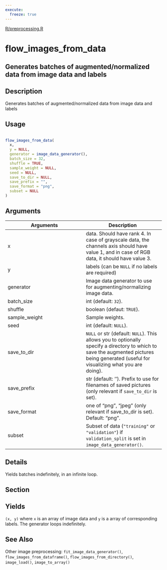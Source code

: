 ```yaml
---
execute:
  freeze: true
---
```


[R/preprocessing.R](https://github.com/rstudio/keras//blob/main/R/preprocessing.R#L770) 

# flow_images_from_data

## Generates batches of augmented/normalized data from image data and labels

## Description
 Generates batches of augmented/normalized data from image data and labels 


## Usage
```r
 
flow_images_from_data( 
  x, 
  y = NULL, 
  generator = image_data_generator(), 
  batch_size = 32, 
  shuffle = TRUE, 
  sample_weight = NULL, 
  seed = NULL, 
  save_to_dir = NULL, 
  save_prefix = "", 
  save_format = "png", 
  subset = NULL 
) 
```

## Arguments
|Arguments|Description|
|---|---|
| x | data. Should have rank 4. In case of grayscale data, the channels axis should have value 1, and in case of RGB data, it should have value 3. |
| y | labels (can be `NULL` if no labels are required) |
| generator | Image data generator to use for augmenting/normalizing image data. |
| batch_size | int (default: `32`). |
| shuffle | boolean (defaut: `TRUE`). |
| sample_weight | Sample weights. |
| seed | int (default: `NULL`). |
| save_to_dir | `NULL` or str (default: `NULL`). This allows you to optionally specify a directory to which to save the augmented pictures being generated (useful for visualizing what you are doing). |
| save_prefix | str (default: ''). Prefix to use for filenames of saved pictures (only relevant if `save_to_dir` is set). |
| save_format | one of "png", "jpeg" (only relevant if save_to_dir is set). Default: "png". |
| subset | Subset of data (`"training"` or `"validation"`) if `validation_split` is set in `image_data_generator()`. |

## Details
 Yields batches indefinitely, in an infinite loop. 

## Section

## Yields

  `(x, y)` where `x` is an array of image data and `y` is a array of corresponding labels. The generator loops indefinitely. 




## See Also
 Other image preprocessing:  `fit_image_data_generator()`, `flow_images_from_dataframe()`, `flow_images_from_directory()`, `image_load()`, `image_to_array()` 

